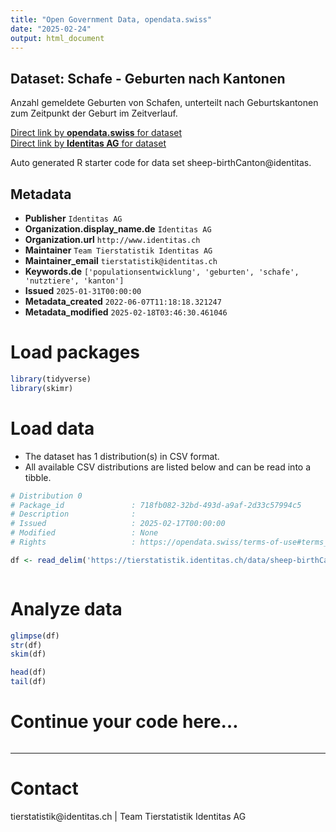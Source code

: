 ```yaml
---
title: "Open Government Data, opendata.swiss"
date: "2025-02-24"
output: html_document
---
```


## Dataset: Schafe - Geburten nach Kantonen

Anzahl gemeldete Geburten von Schafen, unterteilt nach Geburtskantonen zum Zeitpunkt der Geburt im Zeitverlauf. 

[Direct link by **opendata.swiss** for dataset](https://opendata.swiss/de/dataset/schafe-geburten-nach-kantonen)<br>
[Direct link by **Identitas AG** for dataset](https://tierstatistik.identitas.ch/)

Auto generated R starter code for data set sheep-birthCanton@identitas.

## Metadata

- **Publisher** `Identitas AG`
- **Organization.display_name.de** `Identitas AG`
- **Organization.url** `http://www.identitas.ch`
- **Maintainer** `Team Tierstatistik Identitas AG`
- **Maintainer_email** `tierstatistik@identitas.ch`
- **Keywords.de** `['populationsentwicklung', 'geburten', 'schafe', 'nutztiere', 'kanton']`
- **Issued** `2025-01-31T00:00:00`
- **Metadata_created** `2022-06-07T11:18:18.321247`
- **Metadata_modified** `2025-02-18T03:46:30.461046`


# Load packages

```r

library(tidyverse)
library(skimr)

```

# Load data

-   The dataset has 1 distribution(s) in CSV format.
-   All available CSV distributions are listed below and can be read into a tibble.

```r

# Distribution 0
# Package_id               : 718fb082-32bd-493d-a9af-2d33c57994c5
# Description              : 
# Issued                   : 2025-02-17T00:00:00
# Modified                 : None
# Rights                   : https://opendata.swiss/terms-of-use#terms_by

df <- read_delim('https://tierstatistik.identitas.ch/data/sheep-birthCanton.csv')



```

# Analyze data

```r

glimpse(df)
str(df)
skim(df)

head(df)
tail(df)

```

# Continue your code here...

```r

```

------------------------------------------------------------------------

# Contact

tierstatistik@identitas.ch | Team Tierstatistik Identitas AG
